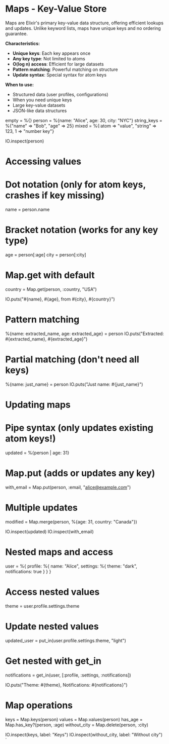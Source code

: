 
# Maps - Key-Value Store

Maps are Elixir's primary key-value data structure, offering efficient lookups and updates. Unlike keyword lists, maps have unique keys and no ordering guarantee.

**Characteristics:**

- **Unique keys**: Each key appears once
- **Any key type**: Not limited to atoms
- **O(log n) access**: Efficient for large datasets
- **Pattern matching**: Powerful matching on structure
- **Update syntax**: Special syntax for atom keys

**When to use:**

- Structured data (user profiles, configurations)
- When you need unique keys
- Large key-value datasets
- JSON-like data structures

empty = %{}
person = %{name: "Alice", age: 30, city: "NYC"}
string_keys = %{"name" => "Bob", "age" => 25}
mixed = %{:atom => "value", "string" => 123, 1 => "number key"}

IO.inspect(person)

# Accessing values
# Dot notation (only for atom keys, crashes if key missing)
name = person.name

# Bracket notation (works for any key type)
age = person[:age]
city = person[:city]

# Map.get with default
country = Map.get(person, :country, "USA")

IO.puts("#{name}, #{age}, from #{city}, #{country}")

# Pattern matching
%{name: extracted_name, age: extracted_age} = person
IO.puts("Extracted: #{extracted_name}, #{extracted_age}")

# Partial matching (don't need all keys)
%{name: just_name} = person
IO.puts("Just name: #{just_name}")

# Updating maps
# Pipe syntax (only updates existing atom keys!)
updated = %{person | age: 31}

# Map.put (adds or updates any key)
with_email = Map.put(person, :email, "alice@example.com")

# Multiple updates
modified = Map.merge(person, %{age: 31, country: "Canada"})

IO.inspect(updated)
IO.inspect(with_email)

# Nested maps and access
user = %{
  profile: %{
    name: "Alice",
    settings: %{
      theme: "dark",
      notifications: true
    }
  }
}

# Access nested values
theme = user.profile.settings.theme

# Update nested values
updated_user = put_in(user.profile.settings.theme, "light")

# Get nested with get_in
notifications = get_in(user, [:profile, :settings, :notifications])

IO.puts("Theme: #{theme}, Notifications: #{notifications}")

# Map operations
keys = Map.keys(person)
values = Map.values(person)
has_age = Map.has_key?(person, :age)
without_city = Map.delete(person, :city)

IO.inspect(keys, label: "Keys")
IO.inspect(without_city, label: "Without city")
`
